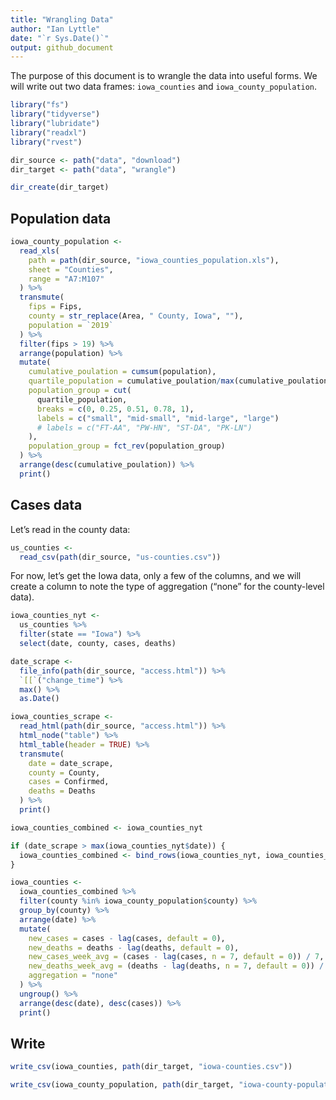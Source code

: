 ```yaml
---
title: "Wrangling Data"
author: "Ian Lyttle"
date: "`r Sys.Date()`"
output: github_document
---
```


The purpose of this document is to wrangle the data into useful forms. We will write out two data frames: `iowa_counties` and `iowa_county_population`.

```r
library("fs")
library("tidyverse")
library("lubridate")
library("readxl")
library("rvest")
```


```r
dir_source <- path("data", "download")
dir_target <- path("data", "wrangle")

dir_create(dir_target)
```

## Population data


```r
iowa_county_population <-
  read_xls(
    path = path(dir_source, "iowa_counties_population.xls"), 
    sheet = "Counties", 
    range = "A7:M107"
  ) %>%
  transmute(
    fips = Fips,
    county = str_replace(Area, " County, Iowa", ""),
    population = `2019`
  ) %>%
  filter(fips > 19) %>%
  arrange(population) %>%
  mutate(
    cumulative_poulation = cumsum(population),
    quartile_population = cumulative_poulation/max(cumulative_poulation),
    population_group = cut(
      quartile_population, 
      breaks = c(0, 0.25, 0.51, 0.78, 1),
      labels = c("small", "mid-small", "mid-large", "large")
      # labels = c("FT-AA", "PW-HN", "ST-DA", "PK-LN")
    ),
    population_group = fct_rev(population_group)
  ) %>%
  arrange(desc(cumulative_poulation)) %>%
  print()
```

## Cases data

Let's read in the county data:

```r
us_counties <- 
  read_csv(path(dir_source, "us-counties.csv"))
```

For now, let's get the Iowa data, only a few of the columns, and we will create a column to note the type of aggregation ("none" for the county-level data).

```r
iowa_counties_nyt <-
  us_counties %>%
  filter(state == "Iowa") %>%
  select(date, county, cases, deaths) 
```

```r
date_scrape <- 
  file_info(path(dir_source, "access.html")) %>%
  `[[`("change_time") %>% 
  max() %>%
  as.Date()

iowa_counties_scrape <- 
  read_html(path(dir_source, "access.html")) %>%
  html_node("table") %>%
  html_table(header = TRUE) %>%
  transmute(
    date = date_scrape,
    county = County,
    cases = Confirmed,
    deaths = Deaths
  ) %>%
  print()
```

```r
iowa_counties_combined <- iowa_counties_nyt

if (date_scrape > max(iowa_counties_nyt$date)) {
  iowa_counties_combined <- bind_rows(iowa_counties_nyt, iowa_counties_scrape)
}
```

```r
iowa_counties <- 
  iowa_counties_combined %>%
  filter(county %in% iowa_county_population$county) %>%
  group_by(county) %>%
  arrange(date) %>%
  mutate(
    new_cases = cases - lag(cases, default = 0),
    new_deaths = deaths - lag(deaths, default = 0),
    new_cases_week_avg = (cases - lag(cases, n = 7, default = 0)) / 7,
    new_deaths_week_avg = (deaths - lag(deaths, n = 7, default = 0)) / 7,
    aggregation = "none"
  ) %>%
  ungroup() %>%
  arrange(desc(date), desc(cases)) %>%
  print()
```

## Write

```r
write_csv(iowa_counties, path(dir_target, "iowa-counties.csv"))
```

```r
write_csv(iowa_county_population, path(dir_target, "iowa-county-population.csv"))
```




